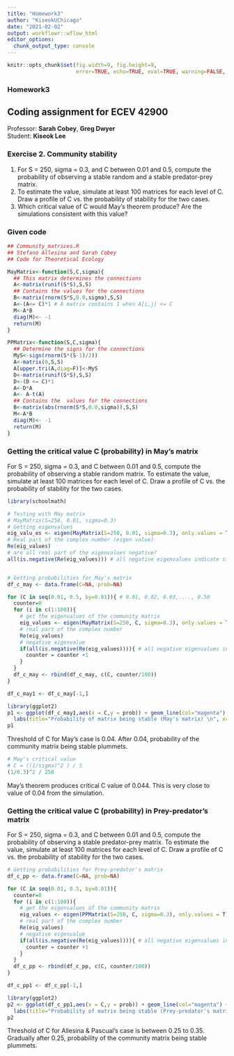 ---
title: "Homework3"
author: "KiseokUChicago"
date: "2021-02-02"
output: workflowr::wflow_html
editor_options:
  chunk_output_type: console
---


```{r global_options, include=FALSE}
knitr::opts_chunk$set(fig.width=9, fig.height=9,
                      error=TRUE, echo=TRUE, eval=TRUE, warning=FALSE, message=FALSE)
```

### Homework3
## Coding assignment for ECEV 42900
Professor: **Sarah Cobey**, **Greg Dwyer** \
Student: **Kiseok Lee**  

### Exercise 2. Community stability
(1) For S = 250, sigma = 0.3, and C between 0.01 and 0.5, compute the
probability of observing a stable random and a stable predator-prey matrix. \
(2) To estimate the value, simulate at least 100 matrices
for each level of C. Draw a profile of C vs. the probability
of stability for the two cases. \
(3) Which critical value of C would May’s theorem produce? Are the simulations consistent with
this value?

### Given code
```{r}
## Community_matrices.R
## Stefano Allesina and Sarah Cobey 
## Code for Theoretical Ecology

MayMatrix<-function(S,C,sigma){
  ## This matrix determines the connections
  A<-matrix(runif(S*S),S,S)
  ## Contains the values for the connections
  B<-matrix(rnorm(S*S,0.0,sigma),S,S)
  A<-(A<= C)*1 # A matrix contains 1 when A[i,j] <= C
  M<-A*B
  diag(M)<- -1
  return(M)
}

PPMatrix<-function(S,C,sigma){
  ## Determine the signs for the connections
  MyS<-sign(rnorm(S*(S-1)/2))
  A<-matrix(0,S,S)
  A[upper.tri(A,diag=F)]<-MyS
  D<-matrix(runif(S*S),S,S)
  D<-(D <= C)*1
  A<-D*A
  A<- A-t(A)
  ## Contains the  values for the connections
  B<-matrix(abs(rnorm(S*S,0.0,sigma)),S,S)
  M<-A*B
  diag(M)<- -1
  return(M)
}

```

### Getting the critical value C (probability) in May's matrix 
For S = 250, sigma = 0.3, and C between 0.01 and 0.5, compute the
probability of observing a stable random matrix.
To estimate the value, simulate at least 100 matrices
for each level of C. Draw a profile of C vs. the probability
of stability for the two cases.

```{r}
library(schoolmath)

# Testing with May matrix
# MayMatrix(S=250, 0.01, sigma=0.3)
# Getting eigenvalues 
eig_valu_es <- eigen(MayMatrix(S=250, 0.01, sigma=0.3), only.values = T)$values
# Real part of the complex number (eigen value)
Re(eig_values)
# are all real part of the eigenvalues negative?
all(is.negative(Re(eig_values))) # all negative eigenvalues indicate stable


# Getting probabilities for May's matrix
df_c_may <- data.frame(C=NA, prob=NA)

for (C in seq(0.01, 0.5, by=0.01)){ # 0.01, 0.02, 0.03,...., 0.50
  counter=0
  for (i in c(1:100)){
    # get the eigenvalues of the community matrix
    eig_values <- eigen(MayMatrix(S=250, C, sigma=0.3), only.values = T)$values
    # real part of the complex number
    Re(eig_values)
    # negative eigenvalue
    if(all(is.negative(Re(eig_values)))){ # all negative eigenvalues indicate stable community
      counter = counter +1
    } 
  }
  df_c_may <- rbind(df_c_may, c(C, counter/100))
}

df_c_may1 <- df_c_may[-1,]

library(ggplot2)
p1 <- ggplot(df_c_may1,aes(x = C,y = prob)) + geom_line(col="magenta") + geom_point(color='maroon') + theme_bw() +
  labs(title="Probability of matrix being stable (May's matrix) \n", x="\n C (probability of drawing 1)",y="probability of having stable community \n")
p1
```

Threshold of C for May's case is 0.04. After 0.04, probability of the community matrix being stable plummets. \

```{r}
# May's critical value
# C = ((1/sigma)^2 ) / S
(1/0.3)^2 / 250

```

May's theorem produces critical C value of 0.044. This is very close to value of 0.04 from the simulation.


### Getting the critical value C (probability) in Prey-predator's matrix 
For S = 250, sigma = 0.3, and C between 0.01 and 0.5, compute the
probability of observing a stable predator-prey matrix.
To estimate the value, simulate at least 100 matrices
for each level of C. Draw a profile of C vs. the probability
of stability for the two cases.

```{r}
# Getting probabilities for Prey-predator's matrix
df_c_pp <- data.frame(C=NA, prob=NA)

for (C in seq(0.01, 0.5, by=0.01)){
  counter=0
  for (i in c(1:100)){
    # get the eigenvalues of the community matrix
    eig_values <- eigen(PPMatrix(S=250, C, sigma=0.3), only.values = T)$values
    # real part of the complex number
    Re(eig_values)
    # negative eigenvalue
    if(all(is.negative(Re(eig_values)))){ # all negative eigenvalues indicate stable community
      counter = counter +1
    } 
  }
  df_c_pp <- rbind(df_c_pp, c(C, counter/100))
}

df_c_pp1 <- df_c_pp[-1,]

library(ggplot2)
p2 <- ggplot(df_c_pp1,aes(x = C,y = prob)) + geom_line(col="magenta") + geom_point(color='maroon') + theme_bw() +
  labs(title="Probability of matrix being stable (Prey-predator's matrix) \n", x="\n C (probability of drawing 1)",y="probability of having stable community \n")
p2

```

Threshold of C for Allesina & Pascual's case is between 0.25 to 0.35. Gradually after 0.25, probability of the community matrix being stable plummets.




